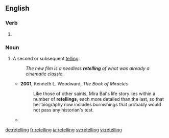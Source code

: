==English==

===Verb===
{{head|en|present participle}}

# {{present participle of|retell|lang=en|nocat=1}}

===Noun===
{{en-noun}}

# A second or subsequent [[telling]].
#: ''The new film is a needless '''retelling''' of what was already a cinematic classic.''
#* '''2001''', Kenneth L. Woodward, ''The Book of Miracles''
#*: Like those of other saints, Mira Bai's life story lies within a number of '''retellings''', each more detailed than the last, so that her biography now includes burnishings that probably would not pass any historian's test.
#* {{quote-journal
|date=May 31, 2012
|author=Tasha Robinson
|title=Film: Review: Snow White And The Huntsman
|url=http://www.avclub.com/articles/snow-white-and-the-huntsman,75846/
|page=
|passage=''Huntsman'' feints at being the Snow White '''retelling''' no one has ever seen before, but ultimately becomes the “been there, done that” of fairy-tale filmmaking.}}

[[de:retelling]]
[[fr:retelling]]
[[ja:retelling]]
[[sv:retelling]]
[[vi:retelling]]
